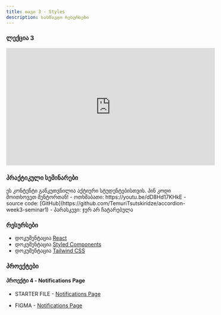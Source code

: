 ```yaml
---
title: თავი 3 - Styles
description: სასწავლო რესურსები
---
```


### ლექცია 3

<iframe
  width="560"
  height="315"
  src="https://www.youtube.com/embed/FoUNg3r9ECw?si=KYcMAAXtgP6hKXBn"
  title="YouTube video player"
  frameborder="0"
  allow="accelerometer; autoplay; clipboard-write; encrypted-media; gyroscope; picture-in-picture; web-share"
  allowFullScreen
></iframe>

### პრაქტიკული სემინარები

<Card>
  <PinCodeProtectedContent>
    <Locked>
      ეს კონტენტი განკუთვნილია აქტიური სტუდენტებისთვის. პინ კოდი მოითხოვეთ
      მენტორთან!
    </Locked>
    <Unlocked>
      - ოთხშაბათი: https://youtu.be/dD8Hd17KHkE
          - source code: [GitHub](https://github.com/TemuriTsutskiridze/accordion-week3-seminar1) 
      - პარასკევი: ჯერ არ ჩატარებულა
    </Unlocked>
  </PinCodeProtectedContent>
</Card>

### რესურსები

- დოკუმენტაცია [React](https://react.dev)
- დოკუმენტაცია [Styled Components](https://styled-components.com/)
- დოკუმენტაცია [Tailwind CSS](https://tailwindcss.com/)

### პროექტები

#### პროექტი 4 - Notifications Page

- STARTER FILE - [Notifications Page](https://drive.google.com/file/d/1ySIaST0l4oXX09tku6gXZDwdYmuHApDe/view?usp=sharing)

- FIGMA - [Notifications Page](https://www.figma.com/file/G09JA6Wjksi3IXa8CAnoDF/notifications-page)
